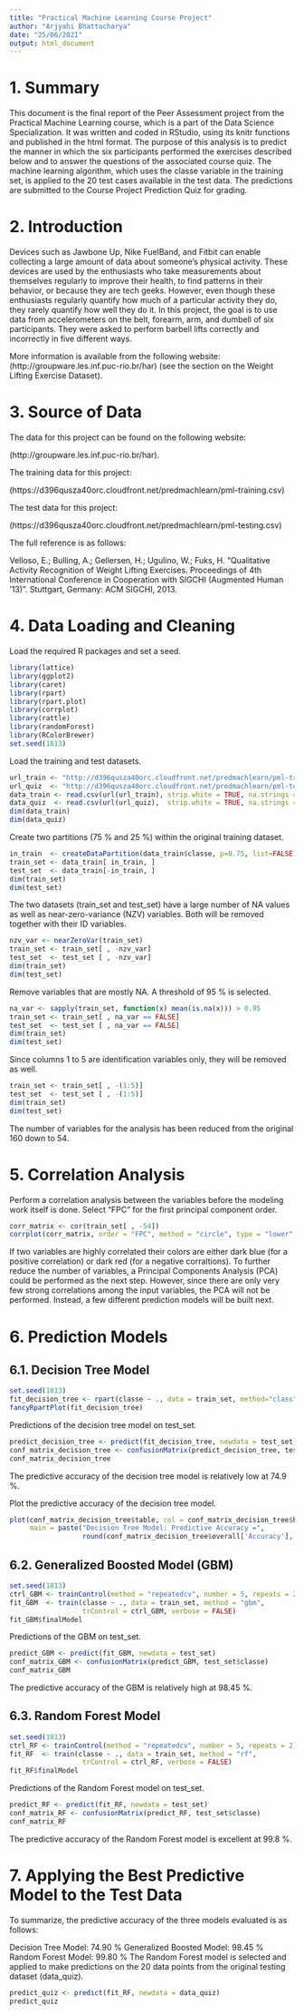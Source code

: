 ```yaml
---
title: "Practical Machine Learning Course Project"
author: "Arjyahi Bhattacharya"
date: "25/06/2021"
output: html_document
---
```


# 1. Summary
This document is the final report of the Peer Assessment project from the Practical Machine Learning course, which is a part of the Data Science Specialization. It was written and coded in RStudio, using its knitr functions and published in the html format. The purpose of this analysis is to predict the manner in which the six participants performed the exercises described below and to answer the questions of the associated course quiz. The machine learning algorithm, which uses the classe variable in the training set, is applied to the 20 test cases available in the test data. The predictions are submitted to the Course Project Prediction Quiz for grading.

# 2. Introduction
Devices such as Jawbone Up, Nike FuelBand, and Fitbit can enable collecting a large amount of data about someone’s physical activity. These devices are used by the enthusiasts who take measurements about themselves regularly to improve their health, to find patterns in their behavior, or because they are tech geeks. However, even though these enthusiasts regularly quantify how much of a particular activity they do, they rarely quantify how well they do it. In this project, the goal is to use data from accelerometers on the belt, forearm, arm, and dumbell of six participants. They were asked to perform barbell lifts correctly and incorrectly in five different ways.

More information is available from the following website: (http://groupware.les.inf.puc-rio.br/har) (see the section on the Weight Lifting Exercise Dataset).

# 3. Source of Data
The data for this project can be found on the following website:

(http://groupware.les.inf.puc-rio.br/har).

The training data for this project:

(https://d396qusza40orc.cloudfront.net/predmachlearn/pml-training.csv)

The test data for this project:

(https://d396qusza40orc.cloudfront.net/predmachlearn/pml-testing.csv)

The full reference is as follows:

Velloso, E.; Bulling, A.; Gellersen, H.; Ugulino, W.; Fuks, H. “Qualitative Activity Recognition of Weight Lifting Exercises. Proceedings of 4th International Conference in Cooperation with SIGCHI (Augmented Human ’13)”. Stuttgart, Germany: ACM SIGCHI, 2013.

# 4. Data Loading and Cleaning

Load the required R packages and set a seed.
```r
library(lattice)
library(ggplot2)
library(caret)
library(rpart)
library(rpart.plot)
library(corrplot)
library(rattle)
library(randomForest)
library(RColorBrewer)
set.seed(1813)
```
Load the training and test datasets.
```r
url_train <- "http://d396qusza40orc.cloudfront.net/predmachlearn/pml-training.csv"
url_quiz  <- "http://d396qusza40orc.cloudfront.net/predmachlearn/pml-testing.csv"
data_train <- read.csv(url(url_train), strip.white = TRUE, na.strings = c("NA",""))
data_quiz  <- read.csv(url(url_quiz),  strip.white = TRUE, na.strings = c("NA",""))
dim(data_train)
dim(data_quiz)
```
Create two partitions (75 % and 25 %) within the original training dataset.
```r
in_train  <- createDataPartition(data_train$classe, p=0.75, list=FALSE)
train_set <- data_train[ in_train, ]
test_set  <- data_train[-in_train, ]
dim(train_set)
dim(test_set)
```
The two datasets (train_set and test_set) have a large number of NA values as well as near-zero-variance (NZV) variables. Both will be removed together with their ID variables.
```r
nzv_var <- nearZeroVar(train_set)
train_set <- train_set[ , -nzv_var]
test_set  <- test_set [ , -nzv_var]
dim(train_set)
dim(test_set)
```
Remove variables that are mostly NA. A threshold of 95 % is selected.
```r
na_var <- sapply(train_set, function(x) mean(is.na(x))) > 0.95
train_set <- train_set[ , na_var == FALSE]
test_set  <- test_set [ , na_var == FALSE]
dim(train_set)
dim(test_set)
```
Since columns 1 to 5 are identification variables only, they will be removed as well.
```r
train_set <- train_set[ , -(1:5)]
test_set  <- test_set [ , -(1:5)]
dim(train_set)
dim(test_set)
```
The number of variables for the analysis has been reduced from the original 160 down to 54.

# 5. Correlation Analysis
Perform a correlation analysis between the variables before the modeling work itself is done. Select “FPC” for the first principal component order.
```r
corr_matrix <- cor(train_set[ , -54])
corrplot(corr_matrix, order = "FPC", method = "circle", type = "lower", tl.cex = 0.6, tl.col = rgb(0, 0, 0))
```
If two variables are highly correlated their colors are either dark blue (for a positive correlation) or dark red (for a negative corraltions). To further reduce the number of variables, a Principal Components Analysis (PCA) could be performed as the next step. However, since there are only very few strong correlations among the input variables, the PCA will not be performed. Instead, a few different prediction models will be built next.

# 6. Prediction Models
## 6.1. Decision Tree Model
```r
set.seed(1813)
fit_decision_tree <- rpart(classe ~ ., data = train_set, method="class")
fancyRpartPlot(fit_decision_tree)
```
Predictions of the decision tree model on test_set.
```r
predict_decision_tree <- predict(fit_decision_tree, newdata = test_set, type="class")
conf_matrix_decision_tree <- confusionMatrix(predict_decision_tree, test_set$classe)
conf_matrix_decision_tree
```
The predictive accuracy of the decision tree model is relatively low at 74.9 %.

Plot the predictive accuracy of the decision tree model.
```r
plot(conf_matrix_decision_tree$table, col = conf_matrix_decision_tree$byClass, 
     main = paste("Decision Tree Model: Predictive Accuracy =",
                  round(conf_matrix_decision_tree$overall['Accuracy'], 4)))
```
## 6.2. Generalized Boosted Model (GBM)
```r
set.seed(1813)
ctrl_GBM <- trainControl(method = "repeatedcv", number = 5, repeats = 2)
fit_GBM  <- train(classe ~ ., data = train_set, method = "gbm",
                  trControl = ctrl_GBM, verbose = FALSE)
fit_GBM$finalModel
```
Predictions of the GBM on test_set.
```r
predict_GBM <- predict(fit_GBM, newdata = test_set)
conf_matrix_GBM <- confusionMatrix(predict_GBM, test_set$classe)
conf_matrix_GBM
```
The predictive accuracy of the GBM is relatively high at 98.45 %.

## 6.3. Random Forest Model
```r
set.seed(1813)
ctrl_RF <- trainControl(method = "repeatedcv", number = 5, repeats = 2)
fit_RF  <- train(classe ~ ., data = train_set, method = "rf",
                  trControl = ctrl_RF, verbose = FALSE)
fit_RF$finalModel
```
Predictions of the Random Forest model on test_set.
```r
predict_RF <- predict(fit_RF, newdata = test_set)
conf_matrix_RF <- confusionMatrix(predict_RF, test_set$classe)
conf_matrix_RF
```
The predictive accuracy of the Random Forest model is excellent at 99.8 %.

# 7. Applying the Best Predictive Model to the Test Data
To summarize, the predictive accuracy of the three models evaluated is as follows:

Decision Tree Model: 74.90 %
Generalized Boosted Model: 98.45 %
Random Forest Model: 99.80 %
The Random Forest model is selected and applied to make predictions on the 20 data points from the original testing dataset (data_quiz).
```r
predict_quiz <- predict(fit_RF, newdata = data_quiz)
predict_quiz
```

